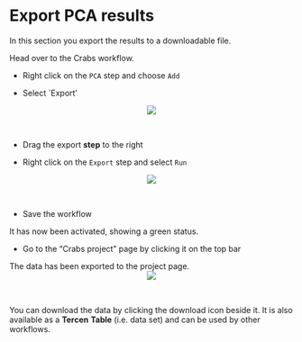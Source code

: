 # Export PCA results

In this section you export the results to a downloadable file. 


Head over to the Crabs workflow.

* Right click on the `PCA` step and choose `Add`

* Select `Export'

<center><img src="images/Click_on_export.png"></center>\

* Drag the export __step__ to the right

* Right click on the `Export` step and select `Run`

<center><img src="images/Click_on_export_run.png"></center>\

* Save the workflow

It has now been activated, showing a green status. 

* Go to the "Crabs project" page by clicking it on the top bar

The data has been exported to the project page.
<center><img src="images/View_crabs_export_projectpage.png"></center>\

You can download the data by clicking the download icon beside it. It is also available as a __Tercen__ **Table** (i.e. data set) and can be used by other workflows.
